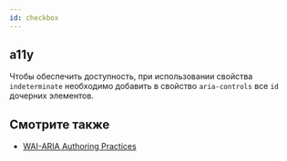 ```yaml
---
id: checkbox
---
```


## a11y

Чтобы обеспечить доступность, при использовании свойства `indeterminate` необходимо добавить в свойство `aria-controls` все `id` дочерних элементов.

## Смотрите также

- <a href='https://www.w3.org/TR/wai-aria-practices/#checkbox' target='_blank'>WAI-ARIA Authoring Practices</a>
